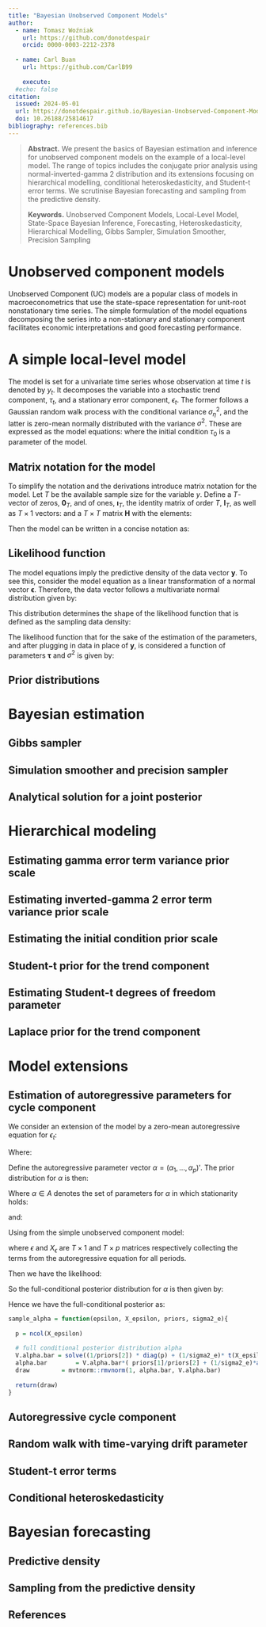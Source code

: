 ```yaml
---
title: "Bayesian Unobserved Component Models"
author:
  - name: Tomasz Woźniak
    url: https://github.com/donotdespair
    orcid: 0000-0003-2212-2378
    
  - name: Carl Buan
    url: https://github.com/CarlB99
    
    execute:
  #echo: false
citation: 
  issued: 2024-05-01
  url: https://donotdespair.github.io/Bayesian-Unobserved-Component-Models/
  doi: 10.26188/25814617
bibliography: references.bib
---
```


> **Abstract.** We present the basics of Bayesian estimation and inference for unobserved component models on the example of a local-level model. 
> The range of topics includes the conjugate prior analysis using normal-inverted-gamma 2 distribution and its extensions focusing on hierarchical modelling, conditional heteroskedasticity, and Student-t error terms. 
> We scrutinise Bayesian forecasting and sampling from the predictive density.
>
> **Keywords.** Unobserved Component Models, Local-Level Model, State-Space Bayesian Inference, Forecasting, Heteroskedasticity, Hierarchical Modelling, Gibbs Sampler, Simulation Smoother, Precision Sampling

# Unobserved component models

Unobserved Component (UC) models are a popular class of models in macroeconometrics that use the state-space representation for unit-root nonstationary time series. 
The simple formulation of the model equations decomposing the series into a non-stationary and stationary component facilitates economic interpretations and good forecasting performance.

# A simple local-level model

The model is set for a univariate time series whose observation at time
$t$ is denoted by $y_t$. 
It decomposes the variable into a stochastic trend component, $\tau_t$, and a stationary error component, $\epsilon_t$. 
The former follows a Gaussian random walk process with the conditional variance $\sigma_\eta^2$, and the latter is zero-mean normally distributed with the variance $\sigma^2$.
These are expressed as the model equations:
\begin{align}
y_t &= \tau_t + \epsilon_t,\\
\tau_t &= \tau_{t-1} + \eta_t,\\
\epsilon_t &\sim\mathcal{N}\left(0, \sigma^2\right),\\
\eta_t &\sim\mathcal{N}\left(0, \sigma_\eta^2\right),
\end{align}
where the initial condition $\tau_0$ is a parameter of the model.

## Matrix notation for the model

To simplify the notation and the derivations introduce matrix notation for the model. Let $T$ be the available sample size for the variable $y$. 
Define a $T$-vector of zeros, $\mathbf{0}_T$, and of ones, $\boldsymbol\imath_T$, the identity matrix of order $T$, $\mathbf{I}_T$, as well as $T\times1$ vectors:
\begin{align}
\mathbf{y} = \begin{bmatrix} y_1\\ \vdots\\ y_T \end{bmatrix},\quad
\boldsymbol\tau = \begin{bmatrix} \tau_1\\ \vdots\\ \tau_T \end{bmatrix},\quad
\boldsymbol\epsilon = \begin{bmatrix} \epsilon_1\\ \vdots\\ \epsilon_T \end{bmatrix},\quad
\boldsymbol\eta = \begin{bmatrix} \eta_1\\ \vdots\\ \eta_T \end{bmatrix},\qquad
\mathbf{i} = \begin{bmatrix} 1\\0\\ \vdots\\ 0 \end{bmatrix},
\end{align}
and a $T\times T$ matrix $\mathbf{H}$ with the elements:
\begin{align}
\mathbf{H} = \begin{bmatrix}
1 & 0 & \cdots & 0 & 0\\
-1 & 1 & \cdots & 0 & 0\\
0 & -1 & \cdots & 0 & 0\\
\vdots & \vdots & \ddots & \vdots & \vdots\\
0 & 0 & \cdots & 1 & 0\\
0 & 0 & \cdots & -1 & 1
\end{bmatrix}.
\end{align}

Then the model can be written in a concise notation as:
\begin{align}
\mathbf{y} &= \mathbf{\tau} + \boldsymbol\epsilon,\\
\mathbf{H}\boldsymbol\tau &= \mathbf{i} \tau_0 + \boldsymbol\eta,\\
\boldsymbol\epsilon &\sim\mathcal{N}\left(\mathbf{0}_T, \sigma^2\mathbf{I}_T\right),\\
\boldsymbol\eta &\sim\mathcal{N}\left(\mathbf{0}_T, \sigma_\eta^2\mathbf{I}_T\right).
\end{align}

## Likelihood function

The model equations imply the predictive density of the data vector
$\mathbf{y}$. To see this, consider the model equation as a linear
transformation of a normal vector $\boldsymbol\epsilon$. Therefore, the data vector follows a multivariate normal distribution given by:
\begin{align}
\mathbf{y}\mid \boldsymbol\tau, \sigma^2 &\sim\mathcal{N}_T\left(\boldsymbol\tau, \sigma^2\mathbf{I}_T\right).
\end{align}

This distribution determines the shape of the likelihood function that
is defined as the sampling data density: 
\begin{align}
L(\boldsymbol\tau,\sigma^2|\mathbf{y})\equiv p\left(\mathbf{y}\mid\boldsymbol\tau, \sigma^2 \right).
\end{align}

The likelihood function that for the sake of the estimation of the parameters, and after plugging in data in place of $\mathbf{y}$, is considered a function of parameters $\boldsymbol\tau$ and $\sigma^2$ is given by: 
\begin{align}
L(\boldsymbol\tau,\sigma^2|\mathbf{y}) = 
(2\pi)^{-\frac{T}{2}}\left(\sigma^2\right)^{-\frac{T}{2}}\exp\left\{-\frac{1}{2}\frac{1}{\sigma^2}(\mathbf{y} - \boldsymbol\tau)'(\mathbf{y} - \boldsymbol\tau)\right\}.
\end{align}

## Prior distributions

# Bayesian estimation

## Gibbs sampler

## Simulation smoother and precision sampler

## Analytical solution for a joint posterior

# Hierarchical modeling

## Estimating gamma error term variance prior scale


## Estimating inverted-gamma 2 error term variance prior scale

## Estimating the initial condition prior scale

## Student-t prior for the trend component

## Estimating Student-t degrees of freedom parameter

## Laplace prior for the trend component

# Model extensions

## Estimation of autoregressive parameters for cycle component

We consider an extension of the model by a zero-mean autoregressive equation for $\epsilon_{t}$:

\begin{align}
\epsilon_{t}=\alpha_{1}\epsilon_{t-1}+...+\alpha_{p}\epsilon_{t-p}+e_{t}
\end{align}

Where:

\begin{align}
e_{t}\sim\mathcal{N}\left(0,\sigma_e^{2}\right)
\end{align}

Define the autoregressive parameter vector $\alpha=\left(\alpha_{1},...,\alpha_{p}\right)'$. The prior distribution for $\alpha$ is then:

\begin{align}
\alpha\sim\mathcal{N}_{p}\left(\underline{\alpha},\sigma_{\alpha}^{2}I_{p}\right)\mathcal{I}\left(\alpha\in A\right)\propto\exp\left(-\frac{1}{2}\frac{1}{\sigma_{\alpha}^{2}}\left(\alpha-\underline{\alpha}\right)'\left(\alpha-\underline{\alpha}\right)\right)\mathcal{I}\left(\alpha\in A\right)
\end{align}

Where $\alpha\in A$ denotes the set of parameters for $\alpha$ in which stationarity holds:

\begin{align}
\mathcal{I}\left(\alpha\in A\right)=\begin{cases}
1 & \text{if }\alpha\in A\\
0 & \text{otherwise}
\end{cases}
\end{align}

and:

\begin{align}
\sigma_{\alpha}^{2}\sim IG2\left(s_{\alpha},\nu_{\alpha}\right)
\end{align}



Using from the simple unobserved component model:

\begin{align}
e=\epsilon-X_{\epsilon}\alpha
\end{align}
where $\epsilon$ and $X_{\epsilon}$ are $T\times 1$ and $T\times p$ matrices respectively collecting the terms from the autoregressive equation for all periods.


Then we have the likelihood:
\begin{align}
L\left(\alpha|\mathbf{y},\boldsymbol\epsilon,\sigma_{\alpha}^{2}\right)\propto\exp\left(-\frac{1}{2\sigma_e^{2}}\left(X_{\epsilon}\alpha-\epsilon\right)'\left(X_{\epsilon}\alpha-\epsilon\right)\right)
\end{align}

So the full-conditional posterior distribution for $\alpha$ is then given by:
\begin{align}
p\left(\alpha|y,\epsilon,\sigma_{\alpha}^{2}\right)&\propto L\left(\alpha|y,\epsilon,\sigma_{\alpha}^{2}\right)p\left(\alpha\right)\mathcal{I}\left(\alpha\in A\right)\\
&=\exp\left(-\frac{1}{2\sigma_e^{2}}\left(X_{\epsilon}\alpha-\epsilon\right)'\left(X_{\epsilon}\alpha-\epsilon\right)\right)\exp\left(-\frac{1}{2}\frac{1}{\sigma_{\alpha}^{2}}\left(\alpha-\underline{\alpha}\right)'\left(\alpha-\underline{\alpha}\right)\right)\mathcal{I}\left(\alpha\in A\right)\\
&=\exp\left(-\frac{1}{2\sigma_{\alpha}^{2}}\left(X_{\epsilon}\alpha-\epsilon\right)'\left(X_{\epsilon}\alpha-\epsilon\right)+\frac{1}{\sigma_{\alpha}^{2}}\left(\alpha-\underline{\alpha}\right)'\left(\alpha-\underline{\alpha}\right)\right)\mathcal{I}\left(\alpha\in A\right)\\
&=\exp\left(-\frac{1}{2}\left(\alpha'\overline{V}_{\alpha}\alpha-2\alpha'\overline{V}_{\alpha}^{-1}\overline{\alpha}+...\right)\right)\mathcal{I}\left(\alpha\in A\right)
\end{align}

Hence we have the full-conditional posterior as:

\begin{align}
p\left(\alpha|y,\epsilon,\sigma_{\alpha}^{2}\right)
&=\mathcal{N}_{p}\left(\overline{\alpha},\overline{V}_{\alpha}\right)\mathcal{I}\left(\alpha\in A\right)\\
\overline{V}_{\alpha}&=\left[\sigma_{e}^{-2}X_{\epsilon}'X_{\epsilon}+\sigma_{\alpha}^{-2}\mathbf{I}_{p}^{-1}\right]^{-1}\\
\overline{\alpha}&=\overline{V}_{\alpha}\left[\sigma_{e}^{-2}X_{\epsilon}'\epsilon+\sigma_{\alpha}^{-2}\underline{\alpha}\right]
\end{align}


```r

sample_alpha = function(epsilon, X_epsilon, priors, sigma2_e){
  
  p = ncol(X_epsilon) 
  
  # full conditional posterior distribution alpha
  V.alpha.bar = solve((1/priors[2]) * diag(p) + (1/sigma2_e)* t(X_epsilon)%*%X_epsilon)
  alpha.bar        = V.alpha.bar*( priors[1]/priors[2] + (1/sigma2_e)*as.numeric(t(X_epsilon)%*%epsilon) )
  draw         = mvtnorm::rmvnorm(1, alpha.bar, V.alpha.bar)
  
  return(draw)
}

```

## Autoregressive cycle component

## Random walk with  time-varying drift parameter

## Student-t error terms

## Conditional heteroskedasticity

# Bayesian forecasting

## Predictive density

## Sampling from the predictive density




## References {.unnumbered}

